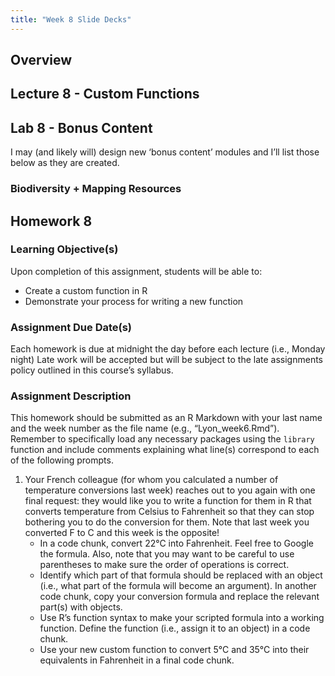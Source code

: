 ```yaml
---
title: "Week 8 Slide Decks"
---
```


## Overview



## Lecture 8 - Custom Functions



## Lab 8 - Bonus Content

I may (and likely will) design new 'bonus content' modules and I'll list those below as they are created.

### Biodiversity + Mapping Resources





## Homework 8

### Learning Objective(s)

Upon completion of this assignment, students will be able to:

- Create a custom function in R
- Demonstrate your process for writing a new function

### Assignment Due Date(s)

Each homework is due at midnight the day before each lecture (i.e., Monday night) Late work will be accepted but will be subject to the late assignments policy outlined in this course’s syllabus.

### Assignment Description

This homework should be submitted as an R Markdown with your last name and the week number as the file name (e.g., "Lyon_week6.Rmd"). Remember to specifically load any necessary packages using the `library` function and include comments explaining what line(s) correspond to each of the following prompts.

1. Your French colleague (for whom you calculated a number of temperature conversions last week) reaches out to you again with one final request: they would like you to write a function for them in R that converts temperature from Celsius to Fahrenheit so that they can stop bothering you to do the conversion for them. Note that last week you converted F to C and this week is the opposite!
    - In a code chunk, convert 22°C into Fahrenheit. Feel free to Google the formula. Also, note that you may want to be careful to use parentheses to make sure the order of operations is correct.
    - Identify which part of that formula should be replaced with an object (i.e., what part of the formula will become an argument). In another code chunk, copy your conversion formula and replace the relevant part(s) with objects.
    - Use R’s function syntax to make your scripted formula into a working function. Define the function (i.e., assign it to an object) in a code chunk.
    - Use your new custom function to convert 5°C and 35°C into their equivalents in Fahrenheit in a final code chunk.




